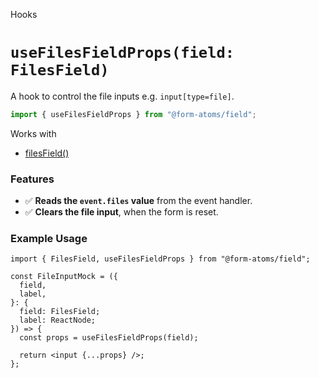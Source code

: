 
<Meta title="hooks/useFilesFieldProps" />

<hgroup>

<p class="category">Hooks</p>

# `useFilesFieldProps(field: FilesField)`

A hook to control the file inputs e.g. `input[type=file]`.

</hgroup>

```ts
import { useFilesFieldProps } from "@form-atoms/field";
```

Works with

- [filesField()](?path=/docs/fields-filesField--docs)

### Features

- ✅ **Reads the `event.files` value** from the event handler.
- ✅ **Clears the file input**, when the form is reset.

### Example Usage

```tsx
import { FilesField, useFilesFieldProps } from "@form-atoms/field";

const FileInputMock = ({
  field,
  label,
}: {
  field: FilesField;
  label: ReactNode;
}) => {
  const props = useFilesFieldProps(field);

  return <input {...props} />;
};
```
